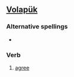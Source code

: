 ==[[Volapük]]==

===Alternative spellings===
*{{l|vo|baiaydoyn bai}}

===Verb===
{{infl|vo|verb}}

# [[agree]]